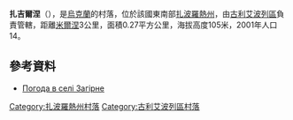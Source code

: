 {{coord|47|34|3|N|36|10|26|E|scale:100000|display=title}}

'''扎吉爾涅'''（{{lang-uk|Загірне}}），是[[烏克蘭|烏克蘭]]的村落，位於該國東南部[[扎波羅熱州|扎波羅熱州]]，由[[古利艾波列區|古利艾波列區]]負責管轄，距離[[米爾涅_(古利艾波列區)|米爾涅]]3公里，面積0.27平方公里，海拔高度105米，2001年人口14。

==參考資料==
* [http://weather.in.ua/ua/zaporozhskaja/8166 Погода в селі Загірне] {{Wayback|url=http://weather.in.ua/ua/zaporozhskaja/8166 |date=20111220043643 }}

[[Category:扎波羅熱州村落|Category:扎波羅熱州村落]]
[[Category:古利艾波列區村落|Category:古利艾波列區村落]]


{{Zaporizhia-geo-stub}}